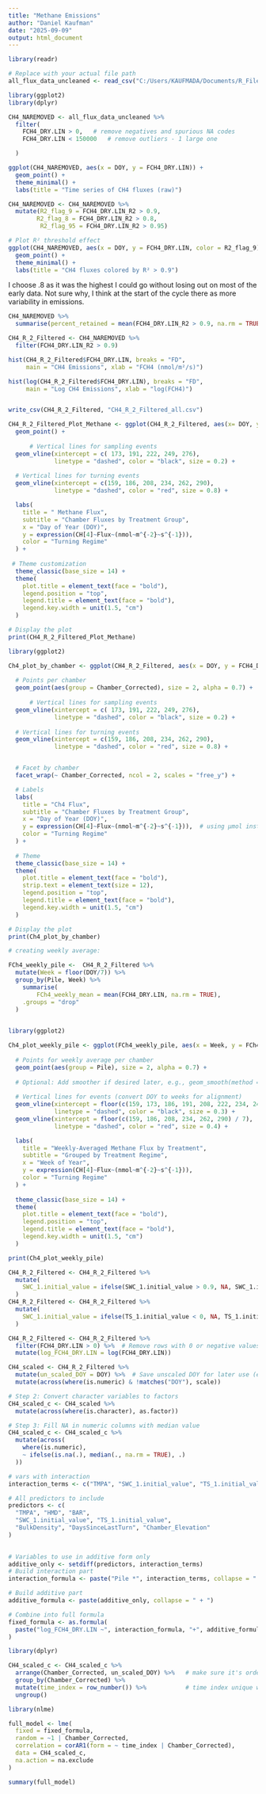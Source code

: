 ```yaml
---
title: "Methane Emissions"
author: "Daniel Kaufman"
date: "2025-09-09"
output: html_document
---
```


```r
library(readr)

# Replace with your actual file path
all_flux_data_uncleaned <- read_csv("C:/Users/KAUFMADA/Documents/R_Files/windrow-fluxes-co2-model-improvements/windrow-fluxes-co2-model-improvements/data_clean/Flux_Data_With_Covars.csv")

```

```r
library(ggplot2)
library(dplyr)

CH4_NAREMOVED <- all_flux_data_uncleaned %>%
  filter(
    FCH4_DRY.LIN > 0,   # remove negatives and spurious NA codes
    FCH4_DRY.LIN < 150000   # remove outliers - 1 large one 

  )

ggplot(CH4_NAREMOVED, aes(x = DOY, y = FCH4_DRY.LIN)) +
  geom_point() +
  theme_minimal() +
  labs(title = "Time series of CH4 fluxes (raw)")

```
```r
CH4_NAREMOVED <- CH4_NAREMOVED %>%
  mutate(R2_flag_9 = FCH4_DRY.LIN_R2 > 0.9,
        R2_flag_8 = FCH4_DRY.LIN_R2 > 0.8,
         R2_flag_95 = FCH4_DRY.LIN_R2 > 0.95)

# Plot R² threshold effect
ggplot(CH4_NAREMOVED, aes(x = DOY, y = FCH4_DRY.LIN, color = R2_flag_9)) +
  geom_point() +
  theme_minimal() +
  labs(title = "CH4 fluxes colored by R² > 0.9")

```
I choose .8 as it was the highest I could go without losing out on most of the early data. Not sure why, I think at the start of the cycle there as more variability in emissions. 

```r
CH4_NAREMOVED %>%
  summarise(percent_retained = mean(FCH4_DRY.LIN_R2 > 0.9, na.rm = TRUE) * 100)

```
```r
CH4_R_2_Filtered <- CH4_NAREMOVED %>%
  filter(FCH4_DRY.LIN_R2 > 0.9)

```

```r
hist(CH4_R_2_Filtered$FCH4_DRY.LIN, breaks = "FD",
     main = "CH4 Emissions", xlab = "FCH4 (nmol/m²/s)")

hist(log(CH4_R_2_Filtered$FCH4_DRY.LIN), breaks = "FD",
     main = "Log CH4 Emissions", xlab = "log(FCH4)")



```
```r
write_csv(CH4_R_2_Filtered, "CH4_R_2_Filtered_all.csv")

```

```r

CH4_R_2_Filtered_Plot_Methane <- ggplot(CH4_R_2_Filtered, aes(x= DOY, y = FCH4_DRY.LIN, group = Chamber_Corrected, color = Pile)) +
  geom_point() +
  
      # Vertical lines for sampling events
  geom_vline(xintercept = c( 173, 191, 222, 249, 276), 
             linetype = "dashed", color = "black", size = 0.2) +
  
  # Vertical lines for turning events
  geom_vline(xintercept = c(159, 186, 208, 234, 262, 290), 
             linetype = "dashed", color = "red", size = 0.8) +

  labs(
    title = " Methane Flux",
    subtitle = "Chamber Fluxes by Treatment Group",
    x = "Day of Year (DOY)",
    y = expression(CH[4]~Flux~(nmol~m^{-2}~s^{-1})),
    color = "Turning Regime"
  ) +
  
 # Theme customization
  theme_classic(base_size = 14) +
  theme(
    plot.title = element_text(face = "bold"),
    legend.position = "top",
    legend.title = element_text(face = "bold"),
    legend.key.width = unit(1.5, "cm")
  )

# Display the plot
print(CH4_R_2_Filtered_Plot_Methane)
```
```r
library(ggplot2)

Ch4_plot_by_chamber <- ggplot(CH4_R_2_Filtered, aes(x = DOY, y = FCH4_DRY.LIN, color = Pile)) +
  
  # Points per chamber
  geom_point(aes(group = Chamber_Corrected), size = 2, alpha = 0.7) +
  
      # Vertical lines for sampling events
  geom_vline(xintercept = c( 173, 191, 222, 249, 276), 
             linetype = "dashed", color = "black", size = 0.2) +
  
  # Vertical lines for turning events
  geom_vline(xintercept = c(159, 186, 208, 234, 262, 290), 
             linetype = "dashed", color = "red", size = 0.8) +


  # Facet by chamber
  facet_wrap(~ Chamber_Corrected, ncol = 2, scales = "free_y") +

  # Labels
  labs(
    title = "Ch4 Flux",
    subtitle = "Chamber Fluxes by Treatment Group",
    x = "Day of Year (DOY)",
    y = expression(CH[4]~Flux~(nmol~m^{-2}~s^{-1})),  # using μmol instead of 'umol'
    color = "Turning Regime"
  ) +
  
  # Theme
  theme_classic(base_size = 14) +
  theme(
    plot.title = element_text(face = "bold"),
    strip.text = element_text(size = 12),
    legend.position = "top",
    legend.title = element_text(face = "bold"),
    legend.key.width = unit(1.5, "cm")
  )

# Display the plot
print(Ch4_plot_by_chamber)

```


```r
# creating weekly average: 

FCh4_weekly_pile <-  CH4_R_2_Filtered %>%
  mutate(Week = floor(DOY/7)) %>%
  group_by(Pile, Week) %>%
    summarise(
        FCh4_weekly_mean = mean(FCH4_DRY.LIN, na.rm = TRUE),
    .groups = "drop"
  )
   
```



```r
library(ggplot2)

Ch4_plot_weekly_pile <- ggplot(FCh4_weekly_pile, aes(x = Week, y = FCh4_weekly_mean, color = Pile)) +
  
  # Points for weekly average per chamber
  geom_point(aes(group = Pile), size = 2, alpha = 0.7) +
  
  # Optional: Add smoother if desired later, e.g., geom_smooth(method = "loess", se = FALSE)
  
  # Vertical lines for events (convert DOY to weeks for alignment)
  geom_vline(xintercept = floor(c(159, 173, 186, 191, 208, 222, 234, 249, 262, 276, 290) / 7), 
             linetype = "dashed", color = "black", size = 0.3) +
  geom_vline(xintercept = floor(c(159, 186, 208, 234, 262, 290) / 7), 
             linetype = "dashed", color = "red", size = 0.4) +

  labs(
    title = "Weekly-Averaged Methane Flux by Treatment",
    subtitle = "Grouped by Treatment Regime",
    x = "Week of Year",
    y = expression(CH[4]~Flux~(nmol~m^{-2}~s^{-1})),
    color = "Turning Regime"
  ) +
  
  theme_classic(base_size = 14) +
  theme(
    plot.title = element_text(face = "bold"),
    legend.position = "top",
    legend.title = element_text(face = "bold"),
    legend.key.width = unit(1.5, "cm")
  )

print(Ch4_plot_weekly_pile)


```

```r

CH4_R_2_Filtered <- CH4_R_2_Filtered %>%
  mutate(
    SWC_1.initial_value = ifelse(SWC_1.initial_value > 0.9, NA, SWC_1.initial_value),
  )
CH4_R_2_Filtered <- CH4_R_2_Filtered %>%
  mutate(
    SWC_1.initial_value = ifelse(TS_1.initial_value < 0, NA, TS_1.initial_value),
  )

```

```r
CH4_R_2_Filtered <- CH4_R_2_Filtered %>%
  filter(FCH4_DRY.LIN > 0) %>%  # Remove rows with 0 or negative values
  mutate(log_FCH4_DRY.LIN = log(FCH4_DRY.LIN))
```




```r

CH4_scaled <- CH4_R_2_Filtered %>%
  mutate(un_scaled_DOY = DOY) %>%  # Save unscaled DOY for later use (e.g., autocorrelation)
  mutate(across(where(is.numeric) & !matches("DOY"), scale))
```

```r
# Step 2: Convert character variables to factors
CH4_scaled_c <- CH4_scaled %>%
  mutate(across(where(is.character), as.factor))

```

```r
# Step 3: Fill NA in numeric columns with median value
CH4_scaled_c <- CH4_scaled_c %>%
  mutate(across(
    where(is.numeric),
    ~ ifelse(is.na(.), median(., na.rm = TRUE), .)
  ))
```


```r
# vars with interaction 
interaction_terms <- c("TMPA", "SWC_1.initial_value", "TS_1.initial_value")

# All predictors to include 
predictors <- c(
  "TMPA", "HMD", "BAR",
  "SWC_1.initial_value", "TS_1.initial_value",
  "BulkDensity", "DaysSinceLastTurn", "Chamber_Elevation"
)
                      
```

```r
# Variables to use in additive form only
additive_only <- setdiff(predictors, interaction_terms)
# Build interaction part
interaction_formula <- paste("Pile *", interaction_terms, collapse = " + ")

# Build additive part
additive_formula <- paste(additive_only, collapse = " + ")

# Combine into full formula
fixed_formula <- as.formula(
  paste("log_FCH4_DRY.LIN ~", interaction_formula, "+", additive_formula)
)
```


```r

library(dplyr)

CH4_scaled_c <- CH4_scaled_c %>%
  arrange(Chamber_Corrected, un_scaled_DOY) %>%   # make sure it's ordered
  group_by(Chamber_Corrected) %>%
  mutate(time_index = row_number()) %>%           # time index unique within each chamber
  ungroup()

library(nlme)

full_model <- lme(
  fixed = fixed_formula,
  random = ~1 | Chamber_Corrected,
  correlation = corAR1(form = ~ time_index | Chamber_Corrected),
  data = CH4_scaled_c,
  na.action = na.exclude
)

summary(full_model)

```


